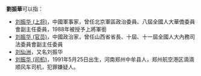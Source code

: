 '''劉振華'''可以指：
* [[刘振华_(上将)|刘振华 (上将)]]，中國軍事家，曾任北京軍區政治委員、八屆全國人大華僑委員會副主任委員，1988年被授予上將軍銜
* [[刘振华_(官员)|刘振华 (官员)]]，中國政治家，曾任山西省省長、十屆、十一屆全國人大內務司法委員會副主任委員
* [[刘仙洲|刘仙洲]]，又名刘振华
* [[鄭州空姐打車遇害案|刘振华 (司机)]]，1991年5月25日出生，河南郑州中牟县人，郑州航空港区滴滴顺风车司机，犯罪嫌疑人。
{{disambig|Z|Cat=三字刘姓人名消歧义}}